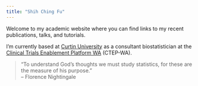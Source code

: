 ```yaml
---
title: "Shih Ching Fu"
---
```


Welcome to my academic website where you can find links to my recent publications, talks, and tutorials.

I'm currently based at [Curtin University](https://curtin.edu.au) as a consultant biostatistician at the [Clinical Trials Enablement Platform WA](https://ccre.org.au/ctep-wa/) (CTEP-WA).

> “To understand God's thoughts we must study statistics, for these are the measure of his purpose.”<br>
>   -- Florence Nightingale 
